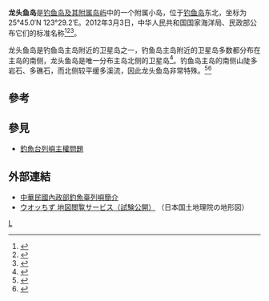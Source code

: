 {{NoteTA
|G1=钓鱼台
}}
{{Infobox disputed islands
| plural = yes
| name             = 龙头鱼岛
| image name       = 龍頭魚島.jpg
| image caption    = 龍頭魚島航拍圖。
| image size       = 300px
| locator map      = Diaoyutai.PNG
| map_custom       =
| native name      =
| native name link =
| other_names      = 
| location         = 太平洋
| coordinates      = {{Coord|25|45.0|N|123|29.2|E|type:isle|display=inline}}
| archipelago      =
| total islands    = 1 岛礁
| major islands    = 
| length           =
| width            =
| coastline        = 
| highest mount    = 
| elevation        = {{convert|28|m|ft}}
| country claim                        = {{PRC}}
| country claim divisions title   = 省
| country claim divisions         = [[台湾省_(中华人民共和国)|台湾省]] 
| country claim capital city            =
| country claim largest city            =
| country claim largest city population =
| country claim leader title            =
| country claim leader name             =
| country 1 claim                       = {{ROC}}
| country 1 claim divisions title   = -{里}-
| country 1 claim divisions         = [[宜蘭縣|宜蘭縣]][[頭城鎮|頭城鎮]]大溪里
| country 1 claim capital city            =
| country 1 claim largest city            =
| country 1 claim largest city population =
| country 1 claim leader title            =
| country 1 claim leader name             =
| country 2 claim                       = {{JPN}}
| country 2 claim divisions title   = 市
| country 2 claim divisions         = [[冲绳县|冲绳县]][[石垣市|石垣市]] 
| country 2 claim capital city            =
| country 2 claim largest city            =
| country 2 claim largest city population =
| country 2 claim leader title            =
| country 2 claim leader name             =
| country                              = 
| country admin divisions title   = 
| country admin divisions         = 
| country capital city            =
| country largest city            =
| country largest city population =
| country leader title            =
| country leader name             =
| population       = 0
| population as of =
| density          =
| ethnic groups    =
| additional info  =
}}

'''龙头鱼岛'''是[[钓鱼岛及其附属岛屿|钓鱼岛及其附属岛屿]]中的一个附属小岛，位于[[钓鱼岛|钓鱼岛]]东北，坐标为25°45.0′N 123°29.2′E。2012年3月3日，中华人民共和国国家海洋局、民政部公布它们的标准名称<ref>{{Cite book|title=中国海洋权益争端的国际法分析|last=冯学智主编|publisher=中国政法大学出版社|year=2013.03|isbn=978-7-5620-4628-8|location=北京|pages=102-105}}</ref><ref>{{Cite book|title=钓鱼岛|last=疏震娅，张海文著|publisher=五洲传播出版社|year=2014.11|isbn=978-7-5085-2902-8|location=北京|pages=1-50}}</ref><ref>{{Cite book|title=中国海岛开发与保护 地理学视角|last=张耀光编|publisher=海洋出版社|year=2012.06|isbn=978-7-5027-8291-7|location=北京|pages=126-128}}</ref>。

龙头鱼岛是钓鱼岛主岛附近的卫星岛之一，钓鱼岛主岛附近的卫星岛多数都分布在主岛的南侧，龙头鱼岛是唯一分布主岛北侧的卫星岛<ref>{{Cite book|title=中国钓鱼岛地名册|last=国家海洋局编|publisher=海洋出版社|year=2012.11|isbn=978-7-5027-8442-3|location=北京|pages=5-8}}</ref>。钓鱼岛主岛的南侧山陡多岩石、多礁石，而北侧较平缓多溪流，因此龙头鱼岛非常特殊。<ref>{{Cite web|title=海洋局、民政部公布我国钓鱼岛海域部分地理实体标准名称|url=http://politics.people.com.cn/n/2012/0921/c1001-19076819.html|accessdate=2012年9月21日|date=2012年9月21日|publisher=[[人民网|人民网]]|archive-date=2012年11月13日|archive-url=https://web.archive.org/web/20121113053836/http://politics.people.com.cn/n/2012/0921/c1001-19076819.html|dead-url=no}}</ref><ref>{{Cite web|title=钓鱼岛海域部分地理实体标准名称公布|url=http://news.sina.com.cn/c/2012-09-22/091025229896.shtml|accessdate=2020-11-05|date=2012-09-22|publisher=新浪网|archive-date=2012-09-25|archive-url=https://web.archive.org/web/20120925120534/http://news.sina.com.cn/c/2012-09-22/091025229896.shtml|dead-url=no}}</ref>

==參考==
{{Reflist}}

==參見==
*[[釣魚台列嶼主權問題|釣魚台列嶼主權問題]]

== 外部連結 ==
* [https://web.archive.org/web/20120614114615/http://maritimeinfo.moi.gov.tw/marineweb/layout_C10.aspx 中華民國內政部釣魚臺列嶼簡介]{{zh-hant}}
* [http://watchizu.gsi.go.jp/ ウオッちず 地図閲覧サービス（試験公開）] {{Wayback|url=http://watchizu.gsi.go.jp/ |date=20190515042348 }}（日本国土地理院の地形図）{{ja}}
{{钓鱼岛及其附属岛屿}}

[[Category:釣魚台列嶼|L]]